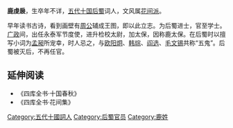 '''鹿虔扆'''，生卒年不详，[[五代十国|五代十国]][[后蜀|后蜀]]词人，文风属[[花间派|花间派]]。

早年读书古诗，看到画壁有[[周公|周公]]辅成王图，即以此立志。为后蜀进士，官至学士。[[广政|广政]]间，出任永泰军节度使，进升检校太尉，加太保，因称鹿太保。在后蜀时以擅写小词为[[孟昶|孟昶]]所宠幸，时人忌之，与[[欧阳炯|欧阳炯]]、[[韩琮|韩琮]]、[[阎选|阎选]]、[[毛文锡|毛文锡]]共称“五鬼”。后蜀被灭后，不再任官。

== 延伸阅读 ==
{{wikisource author|鹿虔扆}}
*《四库全书·十国春秋》
*《四库全书·花间集》

{{五代十国人物小作品}}

[[Category:五代十國詞人|Category:五代十國詞人]]
[[Category:后蜀官员|Category:后蜀官员]]
[[Category:鹿姓|Category:鹿姓]]